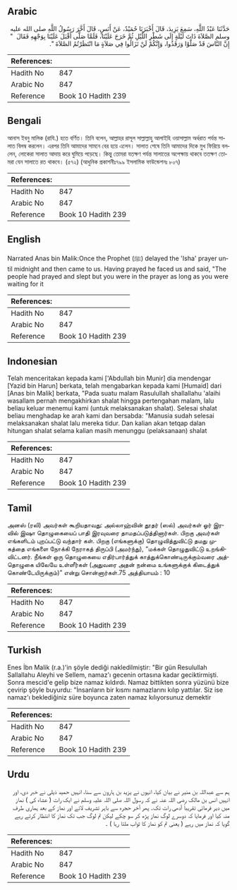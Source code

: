 ## Arabic


<div dir="rtl" lang="ar" style={{fontSize:'larger',backgroundColor:'#f8f9fa',padding:20}}>
حَدَّثَنَا عَبْدُ اللَّهِ، سَمِعَ يَزِيدَ، قَالَ أَخْبَرَنَا حُمَيْدٌ، عَنْ أَنَسٍ، قَالَ أَخَّرَ رَسُولُ اللَّهِ صلى الله عليه وسلم الصَّلاَةَ ذَاتَ لَيْلَةٍ إِلَى شَطْرِ اللَّيْلِ ثُمَّ خَرَجَ عَلَيْنَا، فَلَمَّا صَلَّى أَقْبَلَ عَلَيْنَا بِوَجْهِهِ فَقَالَ ‏ "‏ إِنَّ النَّاسَ قَدْ صَلَّوْا وَرَقَدُوا، وَإِنَّكُمْ لَنْ تَزَالُوا فِي صَلاَةٍ مَا انْتَظَرْتُمُ الصَّلاَةَ ‏"‏‏.‏
</div>
<div style={{backgroundColor:'#f8f9fa',padding:20, marginBottom: 10}}><table> <thead> <tr> <th>References:</th> <th></th> </tr> </thead> <tbody><tr><td>Hadith No</td><td>847</td></tr><tr><td>Arabic No</td><td>847</td></tr><tr><td>Reference</td><td>Book 10 Hadith 239</td></tr></tbody></table></div>

## Bengali


<div dir="ltr" lang="bn" style={{fontSize:'larger',backgroundColor:'#f8f9fa',padding:20}}>
আনাস ইবনু মালিক (রাযি.) হতে বর্ণিত। তিনি বলেন, আল্লাহর রাসূল সাল্লাল্লাহু আলাইহি ওয়াসাল্লাম অর্ধরাত পর্যন্ত সালাত বিলম্ব করলেন। এরপর তিনি আমাদের সামনে বের হয়ে এলেন। সালাত শেষে তিনি আমাদের দিকে মুখ ফিরিয়ে বললেন, লোকেরা সালাত আদায় করে ঘুমিয়ে পড়েছে। কিন্তু তোমরা যতক্ষণ পর্যন্ত সালাতের অপেক্ষায় থাকবে ততক্ষণ তোমরা যেন সালাতে রত থাকবে। (৫৭২) (আধুনিক প্রকাশনীঃ৭৯৯ ইসলামিক ফাউন্ডেশনঃ ৮০৭)
</div>
<div style={{backgroundColor:'#f8f9fa',padding:20, marginBottom: 10}}><table> <thead> <tr> <th>References:</th> <th></th> </tr> </thead> <tbody><tr><td>Hadith No</td><td>847</td></tr><tr><td>Arabic No</td><td>847</td></tr><tr><td>Reference</td><td>Book 10 Hadith 239</td></tr></tbody></table></div>

## English


<div dir="ltr" lang="en" style={{fontSize:'larger',backgroundColor:'#f8f9fa',padding:20}}>
Narrated Anas bin Malik:Once the Prophet (ﷺ) delayed the 'Isha' prayer until midnight and then came to us. Having prayed he faced us and said, "The people had prayed and slept but you were in the prayer as long as you were waiting for it
</div>
<div style={{backgroundColor:'#f8f9fa',padding:20, marginBottom: 10}}><table> <thead> <tr> <th>References:</th> <th></th> </tr> </thead> <tbody><tr><td>Hadith No</td><td>847</td></tr><tr><td>Arabic No</td><td>847</td></tr><tr><td>Reference</td><td>Book 10 Hadith 239</td></tr></tbody></table></div>

## Indonesian


<div dir="ltr" lang="id" style={{fontSize:'larger',backgroundColor:'#f8f9fa',padding:20}}>
Telah menceritakan kepada kami ['Abdullah bin Munir] dia mendengar [Yazid bin Harun] berkata, telah mengabarkan kepada kami [Humaid] dari [Anas bin Malik] berkata, "Pada suatu malam Rasulullah shallallahu 'alaihi wasallam pernah mengakhirkan shalat hingga pertengahan malam, lalu beliau keluar menemui kami (untuk melaksanakan shalat). Selesai shalat beliau menghadap ke arah kami dan bersabda: "Manusia sudah selesai melaksanakan shalat lalu mereka tidur. Dan kalian akan tetqap dalan hitungan shalat selama kalian masih menunggu (pelaksanaan) shalat
</div>
<div style={{backgroundColor:'#f8f9fa',padding:20, marginBottom: 10}}><table> <thead> <tr> <th>References:</th> <th></th> </tr> </thead> <tbody><tr><td>Hadith No</td><td>847</td></tr><tr><td>Arabic No</td><td>847</td></tr><tr><td>Reference</td><td>Book 10 Hadith 239</td></tr></tbody></table></div>

## Tamil


<div dir="ltr" lang="ta" style={{fontSize:'larger',backgroundColor:'#f8f9fa',padding:20}}>
அனஸ் (ரலி) அவர்கள் கூறியதாவது: அல்லாஹ்வின் தூதர் (ஸல்) அவர்கள் ஓர் இரவில் இஷா தொழுகையைப் பாதி இரவுவரை தாமதப்படுத்தினார்கள். பிறகு அவர்கள் எங்களிடம் புறப்பட்டு வந்தார் கள். பிறகு (எங்களுக்கு) தொழுவித்துவிட்டு தமது முகத்தை எங்களை நோக்கி நேராகத் திருப்பி (அமர்ந்து), “மக்கள் தொழுதுவிட்டு உறங்கிவிட்டனர். நீங்கள் ஒரு தொழுகையை எதிர்பார்த்துக் காத்துக்கொண்டிருக்கும்வரை அத்தொழுகை யிலேயே உள்ளீர்கள் (அதுவரை அதன் நன்மை உங்களுக்குக் கிடைத்துக் கொண்டேயிருக்கும்)” என்று சொன்னார்கள்.75 அத்தியாயம் : 10
</div>
<div style={{backgroundColor:'#f8f9fa',padding:20, marginBottom: 10}}><table> <thead> <tr> <th>References:</th> <th></th> </tr> </thead> <tbody><tr><td>Hadith No</td><td>847</td></tr><tr><td>Arabic No</td><td>847</td></tr><tr><td>Reference</td><td>Book 10 Hadith 239</td></tr></tbody></table></div>

## Turkish


<div dir="ltr" lang="tr" style={{fontSize:'larger',backgroundColor:'#f8f9fa',padding:20}}>
Enes İbn Malik (r.a.)'in şöyle dediği nakledilmiştir: "Bir gün Resulullah Sallallahu Aleyhi ve Sellem, namaz'ı gecenin ortasına kadar geciktirmişti. Sonra mescid'e gelip bize namaz kıldırdı. Namaz bittikten sonra yüzünü bize çevirip şöyle buyurdu: "İnsanların bir kısmı namazlarını kılıp yattılar. Siz ise namaz'ı beklediğiniz süre boyunca zaten namaz kılıyorsunuz demektir
</div>
<div style={{backgroundColor:'#f8f9fa',padding:20, marginBottom: 10}}><table> <thead> <tr> <th>References:</th> <th></th> </tr> </thead> <tbody><tr><td>Hadith No</td><td>847</td></tr><tr><td>Arabic No</td><td>847</td></tr><tr><td>Reference</td><td>Book 10 Hadith 239</td></tr></tbody></table></div>

## Urdu


<div dir="rtl" lang="ur" style={{fontSize:'larger',backgroundColor:'#f8f9fa',padding:20}}>
ہم سے عبداللہ بن منیر نے بیان کیا، انہوں نے یزید بن ہارون سے سنا، انہیں حمید ذیلی نے خبر دی، اور انہیں انس بن مالک رضی اللہ عنہ نے کہ رسول اللہ صلی اللہ علیہ وسلم نے ایک رات ( عشاء کی ) نماز میں دیر فرمائی تقریباً آدھی رات تک۔ پھر آخر حجرہ سے باہر تشریف لائے اور نماز کے بعد ہماری طرف منہ کیا اور فرمایا کہ دوسرے لوگ نماز پڑھ کر سو چکے لیکن تم لوگ جب تک نماز کا انتظار کرتے رہے گویا کہ نماز میں رہے ( یعنی تم کو نماز کا ثواب ملتا رہا ) ۔
</div>
<div style={{backgroundColor:'#f8f9fa',padding:20, marginBottom: 10}}><table> <thead> <tr> <th>References:</th> <th></th> </tr> </thead> <tbody><tr><td>Hadith No</td><td>847</td></tr><tr><td>Arabic No</td><td>847</td></tr><tr><td>Reference</td><td>Book 10 Hadith 239</td></tr></tbody></table></div>